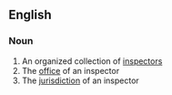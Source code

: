 ==English==

===Noun===
{{en-noun}}

# An organized collection of [[inspector]]s
# The [[office]] of an inspector
# The [[jurisdiction]] of an inspector